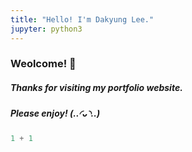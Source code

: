 ```yaml
---
title: "Hello! I'm Dakyung Lee."
jupyter: python3
---
```


### Weolcome! 🙂

##### Thanks for visiting my portfolio website.
##### Please enjoy! (..◜ᴗ◝..)

```python
1 + 1
```
